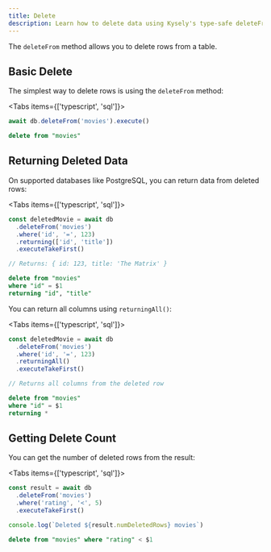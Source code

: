 ```yaml
---
title: Delete
description: Learn how to delete data using Kysely's type-safe deleteFrom() method. From simple deletions to returning deleted data, master database DELETE operations in TypeScript with full type safety and autocomplete support.
---
```


The `deleteFrom` method allows you to delete rows from a table.

## Basic Delete

The simplest way to delete rows is using the `deleteFrom` method:

<Tabs items={['typescript', 'sql']}>
  <Tab value="typescript">

```typescript
await db.deleteFrom('movies').execute()
```

</Tab>
<Tab value="sql">

```sql
delete from "movies"
```

</Tab>
</Tabs>

## Returning Deleted Data

On supported databases like PostgreSQL, you can return data from deleted rows:

<Tabs items={['typescript', 'sql']}>
  <Tab value="typescript">

```typescript
const deletedMovie = await db
  .deleteFrom('movies')
  .where('id', '=', 123)
  .returning(['id', 'title'])
  .executeTakeFirst()

// Returns: { id: 123, title: 'The Matrix' }
```

</Tab>
<Tab value="sql">

```sql
delete from "movies"
where "id" = $1
returning "id", "title"
```

</Tab>
</Tabs>

You can return all columns using `returningAll()`:

<Tabs items={['typescript', 'sql']}>
  <Tab value="typescript">

```typescript
const deletedMovie = await db
  .deleteFrom('movies')
  .where('id', '=', 123)
  .returningAll()
  .executeTakeFirst()

// Returns all columns from the deleted row
```

</Tab>
<Tab value="sql">

```sql
delete from "movies"
where "id" = $1
returning *
```

</Tab>
</Tabs>

## Getting Delete Count

You can get the number of deleted rows from the result:

<Tabs items={['typescript', 'sql']}>
  <Tab value="typescript">

```typescript
const result = await db
  .deleteFrom('movies')
  .where('rating', '<', 5)
  .executeTakeFirst()

console.log(`Deleted ${result.numDeletedRows} movies`)
```

</Tab>
<Tab value="sql">

```sql
delete from "movies" where "rating" < $1
```

</Tab>
</Tabs>
